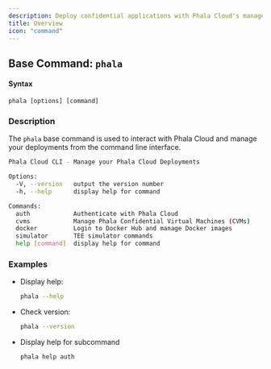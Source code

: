 ```yaml
---
description: Deploy confidential applications with Phala Cloud's managed TEE infrastructure.
title: Overview
icon: "command"
---
```



## Base Command: `phala`

#### Syntax

```
phala [options] [command]
```

### Description

The `phala` base command is used to interact with Phala Cloud and manage your deployments from the command line interface.

```bash
Phala Cloud CLI - Manage your Phala Cloud Deployments

Options:
  -V, --version   output the version number
  -h, --help      display help for command

Commands:
  auth            Authenticate with Phala Cloud
  cvms            Manage Phala Confidential Virtual Machines (CVMs)
  docker          Login to Docker Hub and manage Docker images
  simulator       TEE simulator commands
  help [command]  display help for command
```

### Examples

*   Display help:

    ```bash
    phala --help
    ```
*   Check version:

    ```bash
    phala --version
    ```
*   Display help for subcommand

    ```bash
    phala help auth
    ```

